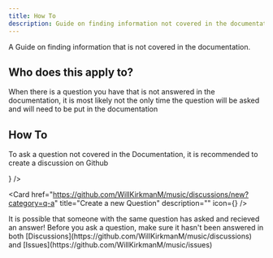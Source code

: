 ```yaml
---
title: How To
description: Guide on finding information not covered in the documentation
---
```

A Guide on finding information that is not covered in the documentation.

## Who does this apply to?
When there is a question you have that is not answered in the documentation, it is most likely not the only time the question will be asked and will need to be put in the documentation

## How To
To ask a question not covered in the Documentation, it is recommended to create a discussion on Github 

<Cards>
  <Card 
    href="https://github.com/WillKirkmanM/music/discussions"
    title="Head to the Discussions Page"
    description=""
    icon={<SquareArrowOutUpRight />}
  />

  <Card
    href="https://github.com/WillKirkmanM/music/discussions/new?category=q-a"
    title="Create a new Question"
    description=""
    icon={<CirclePlus />}
  />
</Cards>

<Callout title="Note">
  It is possible that someone with the same question has asked and recieved an answer! Before you ask a question, make sure it hasn't been answered in both [Discussions](https://github.com/WillKirkmanM/music/discussions) and [Issues](https://github.com/WillKirkmanM/music/issues)
</Callout>